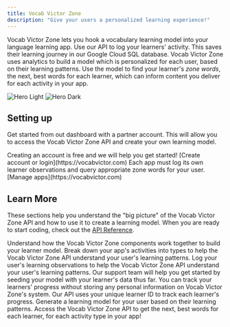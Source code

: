 ```yaml
---
title: Vocab Victor Zone
description: "Give your users a personalized learning experience!"
---
```


Vocab Victor Zone lets you hook a vocabulary learning model into your language learning app. Use our API to log your learners' activity. This saves their learning journey in our Google Cloud SQL database. Vocab Victor Zone uses analytics to build a model which is personalized for each user, based on their learning patterns. Use the model to find your learner's _zone words_, the next, best words for each learner, which can inform content you deliver for each activity in your app.

<img
  className="block dark:hidden"
  src="/images/victorious.png"
  alt="Hero Light"
/>
<img
  className="hidden dark:block"
  src="/images/hero-dark.svg"
  alt="Hero Dark"
/>

## Setting up

Get started from out dashboard with a partner account. This will allow you to access the Vocab Victor Zone API and create your own learning model.

<Steps>
<Step 
	title="Create a Partner Account"
    icon="pen-to-square"
  >
    Creating an account is free and we will help you get started! [Create account or login](https://vocabvictor.com)
</Step>
<Step 
	title="Create your apps" 
	icon= "grid-round-2-plus"
>    
	Each app must log its own learner observations and query appropriate zone
    words for your user. [Manage apps](https://vocabvictor.com)
  </Step>
</Steps>

## Learn More

These sections help you understand the "big picture" of the Vocab Victor Zone API and how to use it to create a learning model. When you are ready to start coding, check out the [API Reference](/api-reference).

<CardGroup cols={3}>
  <Card
    title="Overall architecture"
    icon="chart-network"
    href="/overall-architecture"
  >
    Understand how the Vocab Victor Zone components work together to build your
    learner model.
  </Card>
  <Card title="Activity Types" icon="code" href="/activity-types">
    Break down your app's activities into types to help the Vocab Victor Zone
    API understand your user's learning patterns.
  </Card>
  <Card title="Log Observations" icon="webhook" href="/log-observations">
    Log your user's learning observations to help the Vocab Victor Zone API
    understand your user's learning patterns. Our support team will help you get
    started by seeding your model with your learner's data thus far.
  </Card>
  <Card
    title="Anonymized Learner Tracking"
    icon="people"
    href="/learner-tracking"
  >
    You can track your learners' progress without storing any personal
    information on Vocab Victor Zone's system. Our API uses your unique learner
    ID to track each learner's progress.
  </Card>
  <Card title="Create the model" icon="bolt-lightning" href="/model-creation">
    Generate a learning model for your user based on their learning patterns.
  </Card>
  <Card title="Zone Words" icon="rocket" href="/zone-words">
    Access the Vocab Victor Zone API to get the next, best words for each
    learner, for each activity type in your app!
  </Card>
</CardGroup>
